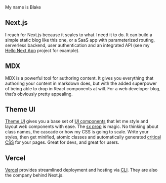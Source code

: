 My name is Blake

## Next.js

I reach for Next.js because it scales to what I need it to do. It can build a simple static blog like this one, or a SaaS app with parameterized routing, serverless backend, user authentication and an integrated API (see my [Hello Next App](https://hellonextapp.com/) project for example).

## MDX

MDX is a powerful tool for authoring content. It gives you everything that authoring your content in markdown does, but with the added superpower of being able to drop in React components at will. For a web developer blog, that’s obviously pretty appealing.

## Theme UI

[Theme UI](https://theme-ui.com/home/) gives you a base set of [UI components](https://theme-ui.com/components) that let me style and layout web components with ease. The [sx prop](https://theme-ui.com/sx-prop) is magic. No thinking about class names, the cascade or how my CSS is going to scale. Write your styles, then get minified, atomic classes and automatically generated [critical CSS](https://web.dev/extract-critical-css/) for your pages. Great for devs, and great for users.

## Vercel

[Vercel](https://vercel.com/) provides streamlined deployment and hosting via [CLI](https://vercel.com/docs/cli#getting-started). They are also the company behind Next.js.